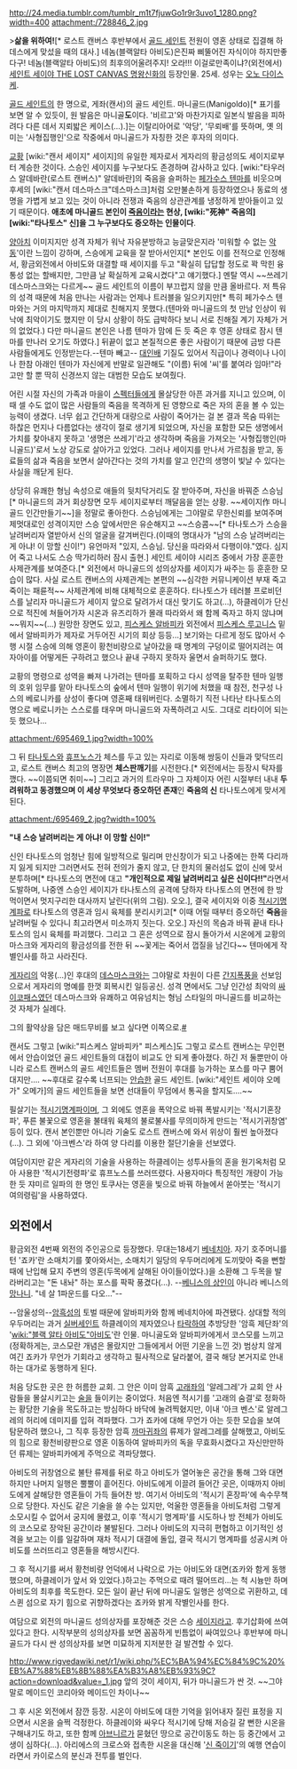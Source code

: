 http://24.media.tumblr.com/tumblr_m1t7fjuwGo1r9r3uvo1_1280.png?width=400
attachment:/728846_2.jpg

>'''삶을 위하여!'''[* 로스트 캔버스 후반부에서 [[골드 세인트]] 전원이 영혼 상태로 집결해 하데스에게 맞섰을 때의 대사.]
네놈(블랙알타 아비도)은진짜 삐뚤어진 자식이야 하지만좋다구! 네놈(블랙알타 아비도)의 최후의어울려주지! 오라!!! 이걸로만족이냐?(외전에서)
[[세인트 세이야 THE LOST CANVAS 명왕신화]]의 등장인물. 
25세. 성우는 [[오노 다이스케]].

[[골드 세인트]]의 한 명으로, 게좌(캔서)의 골드 세인트. 마니골드(Manigoldo)[* 표기를 보면 알 수 있듯이, 원 발음은 마니골'''도'''이다. '비르고'와 마찬가지로 일본식 발음을 피하려다 다른 데서 지뢰밟은 케이스(...).]는 이탈리아어로 '악당', '무뢰배'를 뜻하며, 옛 의미는 '사형집행인'으로 작중에서 마니골드가 자칭한 것은 후자의 의미다.

[[교황]] [wiki:"캔서 세이지" 세이지]의 유일한 제자로서 게자리의 황금성의도 세이지로부터 계승한 것이다. 스승인 세이지를 누구보다도 존경하며 감사하고 있다. [wiki:"타우러스 알데바란(로스트 캔버스)" 알데바란]의 죽음을 슬퍼하는 [[페가수스 텐마]]를 비웃으며 후세의 [wiki:"캔서 데스마스크"데스마스크]처럼 오만불손하게 등장하였으나 동료의 생명을 가볍게 보고 있는 것이 아니라 전쟁과 죽음의 상관관계를 냉정하게 받아들이고 있기 때문이다. '''애초에 마니골드 본인이 [[죽음]]이라는 현상, [wiki:"死神" 죽음의] [wiki:"타나토스" 신]을 그 누구보다도 증오하는 인물이다'''.

[[양아치]] 이미지지만 성격 자체가 워낙 자유분방하고 능글맞은지라 '미워할 수 없는 [[악동]]'이란 느낌이 강하며, 스승에게 교육을 잘 받아서인지[* 본인도 이를 전적으로 인정해서, 황금외전에서 아비도와 대결할 때 세이지를 두고 "확실히 답답할 정도로 꽉 막힌 융통성 없는 할배지만, 그만큼 날 확실하게 교육시켰다"고 얘기했다.] 멘탈 역시 ~~쓰레기 데스마스크와는 다르게~~ 골드 세인트의 이름이 부끄럽지 않을 만큼 올바르다. 저 특유의 성격 때문에 처음 만나는 사람과는 언제나 트러블을 일으키지만[* 특히 페가수스 텐마와는 거의 마지막까지 제대로 친해지지 못했다.(텐마와 마니골드의 첫 만남 인상이 워낙에 최악이기도 했지만 이 당시 상황이 하도 급박하다 보니 서로 친해질 계기 자체가 거의 없었다.) 다만 마니골드 본인은 나름 텐마가 맘에 든 듯 죽은 후 영혼 상태로 잠시 텐마를 만나러 오기도 하였다.] 뒤끝이 없고 본질적으론 좋은 사람이기 때문에 금방 다른 사람들에게도 인정받는다.--텐마 빼고-- [[대인배]] 기질도 있어서 직급이나 경력이나 나이나 한참 아래인 텐마가 자신에게 반말로 일관해도 "(이름) 뒤에 '씨'를 붙여라 임마!"라고만 할 뿐 딱히 신경쓰지 않는 대범한 모습도 보여줬다.

어린 시절 자신의 가족과 마을이 [[스펙터]]들에게 몰살당한 아픈 과거를 지니고 있으며, 이 때 셀 수도 없이 많은 사람들의 죽음을 목격하게 된 영향으로 죽은 자의 혼을 볼 수 있는 능력이 생겼다. 너무 쉽고 간단하게 대량으로 사람이 죽어가는 걸 본 결과 목숨 따위는 하찮은 먼지나 다름없다는 생각이 절로 생기게 되었으며, 자신을 포함한 모든 생명에서 가치를 찾아내지 못하고 '생명은 쓰레기'라고 생각하며 죽음을 가져오는 '사형집행인(마니골드)'로서 노상 강도로 살아가고 있었다. 그러나 세이지를 만나서 가르침을 받고, 동료들의 삶과 죽음을 보면서 살아간다는 것의 가치를 알고 인간의 생명이 빛날 수 있다는 사실을 깨닫게 된다.

상당히 유쾌한 형님 속성으로 애들의 뒷치닥거리도 잘 받아주며, 자신을 바꿔준 스승님[* 마니골드의 과거 회상장면 모두 세이지로부터 깨달음을 얻는 상황. ~~세이지作 마니골드 인간만들기~~]을 정말로 좋아한다. 스승님에게는 그야말로 무한신뢰를 보여주며 제멋대로인 성격이지만 스승 앞에서만은 유순해지고 ~~스승콤~~[* 타나토스가 스승을 날려버리자 열받아서 신의 얼굴을 갈겨버린다.(이때의 명대사가 "남의 스승 날려버리는 게 아냐! 이 망할 신이!") 유언마저 "있지, 스승님. 당신을 따라와서 다행이야."였다. 심지어 죽고 나서도 스승 딱가리하러 잠시 출현.] 세인트 세이야 시리즈 중에서 가장 훈훈한 사제관계를 보여준다.[* 외전에서 마니골드의 성의상자를 세이지가 싸주는 등 훈훈한 모습이 많다. 사실 로스트 캔버스의 사제관계는 본편의 ~~심각한 커뮤니케이션 부재 죽고죽이는 패륜적~~ 사제관계에 비해 대체적으로 훈훈하다. 타나토스가 테러블 프로비던스를 날리자 마니골드가 세이지 앞으로 달려가서 대신 맞기도 하고(...), 하클레이가 단신으로 적진에 쳐들어가자 시온과 유즈리하가 몰래 따라와서 왜 함께 죽자고 하지 않냐며~~뭐지~~(...) 원망한 장면도 있고, [[피스케스 알바피카]] 외전에서 [[피스케스 루고니스]] 밑에서 알바피카가 제자로 거두어진 시기의 회상 등등...] 보기와는 다르게 정도 많아서 수행 시절 스승에 의해 영혼이 황천비량으로 날아갔을 때 명계의 구덩이로 떨어지려는 여자아이를 어떻게든 구하려고 했으나 끝내 구하지 못하자 울면서 슬퍼하기도 했다.

교황의 명령으로 성역을 빠져 나가려는 텐마를 포획하고 다시 성역을 탈주한 텐마 일행의 호위 임무를 맡아 타나토스의 숲에서 텐마 일행이 위기에 처했을 때 참전, 천구성 나스의 베로니카를 상성이 좋다며 영혼째 태워버린다. 소멸하기 직전 나타난 타나토스의 명으로 베로니카는 스스로를 태우며 마니골드와 자폭하려고 시도. 그대로 리타이어 되는듯 했으나...

attachment:/695469_1.jpg?width=100%

그 뒤 [[타나토스]]와 [[휴프노스]]가 체스를 두고 있는 자리로 이동해 쌍둥이 신들과 맞닥뜨리고, 로스트 캔버스 최고의 명장면 '''체스판깨기'''를 시전한다.[* 외전에서는 등장시 탁자를 깼다. ~~이쯤되면 취미~~] 그리고 과거의 트라우마 그 자체이자 어린 시절부터 내내 '''두려워하고 동경했으며 이 세상 무엇보다 증오하던 존재'''인 '''{{{'}}}죽음의 신{{{'}}}''' 타나토스에게 맞서게 된다.

attachment:/695469_2.jpg?width=100%

'''"내 스승 날려버리는 게 아냐! 이 망할 신이!"'''

신인 타나토스의 엄청난 힘에 일방적으로 밀리며 만신창이가 되고 나중에는 한쪽 다리까지 잃게 되지만 그러면서도 전혀 전의가 줄지 않고, 단 한치의 물러섬도 없이 신에 맞서 분투하며[* 타나토스의 면전에 대고 '''"개인적으로 제일 날려버리고 싶은 신이다!!"'''라면서 도발하며, 나중엔 스승인 세이지가 타나토스의 공격에 당하자 타나토스의 면전에 한 방 먹이면서 멋지구리한 대사까지 날린다(위의 그림). 오오.], 결국 세이지와 이중 [[적시기명계파]]로 타나토스의 영혼과 임시 육체를 분리시키고[* 이때 어릴 때부터 증오하던 '''{{{'}}}죽음{{{'}}}'''을 날려버릴 수 있다니 최고라면서 미소까지 짓는다. 오오.] 자신의 목숨과 바꿔 끝내 타나토스의 임시 육체를 파괴했다. 그리고 그 혼은 성역으로 잠시 돌아가서 시온에게 교황의 마스크와 게자리의 황금성의를 전한 뒤 ~~꽃게는 죽어서 껍질을 남긴다~~ 텐마에게 작별인사를 하고 사라진다.

[[게자리]]의 악몽(…)인 후대의 [[데스마스크]]와는 그야말로 차원이 다른 [[간지폭풍]]을 선보임으로서 게자리의 명예를 한껏 회복시킨 일등공신. 성격 면에서도 그냥 인간성 최악의 [[싸이코패스]]였던 데스마스크와 유쾌하고 여유넘치는 형님 스타일의 마니골드를 비교하는 것 자체가 실례다.

그의 활약상을 담은 매드무비를 보고 싶다면 이쪽으로.[http://senia.egloos.com/4224217 #]

캔서도 그렇고 [wiki:"피스케스 알바피카" 피스케스]도 그렇고 로스트 캔버스는 무인편에서 안습이었던 골드 세인트들의 대접이 비교도 안 되게 좋아졌다. 하긴 저 둘뿐만이 아니라 로스트 캔버스의 골드 세인트들은 멤버 전원이 후대를 능가하는 포스를 마구 뿜어대지만…. ~~후대로 갈수록 너프되는 [[안습]]한 골드 세인트. [wiki:"세인트 세이야 오메가" 오메가]의 골드 세인트들을 보면 선대들이 무덤에서 통곡을 할지도….~~ 

필살기는 [[적시기명계파]]이며, 그 외에도 영혼을 폭약으로 바꿔 폭발시키는 '적시기혼장파', 푸른 불꽃으로 영혼을 불태워 육체의 불로불사를 무의미하게 만드는 '적시기귀창염' 등이 있다. 캔서 본인뿐만 아니라 기술도 로스트 캔버스에 와서 위상이 훨씬 높아졌다(…). 그 외에 '아크벤스'라 하여 양 다리를 이용한 절단기술을 선보였다. 

여담이지만 같은 게자리의 기술을 사용하는 하클레이는 성투사들의 혼을 원기옥처럼 모아 사용한 '적시기전령파'로 휴프노스를 쓰러뜨렸다. 사용자마다 특징적인 개량이 가능한 듯 쟈미르 일파의 한 명인 토쿠사는 영혼을 빛으로 바꿔 하늘에서 쏟아붓는 '적시기 여의령림'을 사용하였다.

== 외전에서 ==
황금외전 4번째 외전의 주인공으로 등장했다. 무대는18세기 [[베네치아]]. 자기 호주머니를 턴 '죠카'란 소매치기를 쫓아와서는, 소매치기 일당의 우두머리에게 도끼맞아 죽을 뻔할 때에 난입해 묘지 주변의 영혼(두목에게 살해된 아이들이었다.)을 소환해 그 두목을 발라버리고는 "돈 내놔" 하는 포스를 팍팍 풍겼다(...). --[[베니스의 상인]]이 아니라 베니스의 [[망나니]]. "네 살 1파운드를 다오..."--

--암울성의--[[암흑성의]] 토벌 때문에 알바피카와 함께 베네치아에 파견됐다. 상대할 적의 우두머리는 과거 [[실버세인트]] 하클레이의 제자였으나 [[타락]]하여 추방당한 '암흑 제단좌'의 '[[wiki:"블랙 알타 아비도"아비도]]'란 인물. 마니골도와 알바피카에게서 코스모를 느끼고(정확하게는, 코스모란 개념은 몰랐지만 그들에게서 어떤 기운을 느낀 것) 범상치 않게 여긴 죠카가 무언가 기회라고 생각하고 필사적으로 달라붙어, 결국 해당 본거지로 안내하는 대가로 동행하게 된다. 

처음 당도한 곳은 한 허름한 교회. 그 안은 이미 암흑 [[고래]]좌의 '알레그레'가 교회 안 사람들을 몰살시키고는 [[술]]을 들이키는 중이었다. 처음엔 적시기를 '고래의 숨결'로 정화하는 황당한 기술을 목도하고는 방심하다 바닥에 눌려찍혔지만, 이내 '아크 벤스'로 알레그레의 허리에 데미지를 입혀 격파했다. 그가 죠카에 대해 무언가 아는 듯한 모습을 보여 탐문하려 했으나, 그 직후 등장한 암흑 [[까마귀]]좌의 류제가 알레그레를 살해했고, 아비도의 힘으로 황천비량판으로 영혼 이동하여 알바피카의 독을 무효화시켰다고 자신만만하던 류제는 알바피카에게 주먹으로 격파당했다.

아비도의 귀창염으로 불탄 류제를 뒤로 하고 아비도가 열어놓은 공간을 통해 그와 대면하지만 나머지 일행은 뿔뿔이 흩어진다. 아비도에게 이끌려 들어간 곳은, 이때까지 아비도에게 살해당한 영혼들이 가득 들어찬 방. 여기서 아비도의 '적시기 혼장파'에 속수무책으로 당한다. 자신도 같은 기술을 쓸 수는 있지만, 억울한 영혼들을 아비도처럼 그렇게 소모시킬 수 없어서 궁지에 몰렸고, 이후 '적시기 명계파'를 시도하나 방 전체가 아비도의 코스모로 장악된 공간이라 불발된다. 그러나 아비도의 지극히 편협하고 이기적인 성격을 보고는 이를 일갈하며 재차 적시기 대결에 돌입, 결국 적시기 명계파를 성공시켜 아비도를 쓰러뜨리고 영혼들을 해방시킨다.

그 후 적시기를 써서 황천비량 언덕에서 나락으로 가는 아비도와 대면(죠카와 함게 동행했으며, 하클레이가 앞서 와 있었다.)하고는 주먹으로 때려 떨어뜨리...는 척 시늉만 하며 아비도의 최후를 목도한다. 모든 일이 끝난 뒤에 마니골도 일행은 성역으로 귀환하고, 데스퀸 섬으로 자기 힘으로 귀향하겠다는 죠카와 밝게 작별인사를 한다.

여담으로 외전의 마니골드 성의상자를 포장해준 것은 스승 [[세이지]]라고. 후기삽화에 쓰여있다고 한다. 시작부분의 성의상자를 보면 꼼꼼하게 빈틈없이 싸여있으나 후반부에 마니골드가 다시 싼 성의상자를 보면 미묘하게 지저분한 걸 발견할 수 있다.

http://www.rigvedawiki.net/r1/wiki.php/%EC%BA%94%EC%84%9C%20%EB%A7%88%EB%8B%88%EA%B3%A8%EB%93%9C?action=download&value=_1.jpg
앞의 것이 세이지, 뒤가 마니골드가 싼 것. ~~그야말로 메이드인 코리아와 메이드인 차이나~~

그 후 시온 외전에서 잠깐 등장. 시온이 아비도에 대한 기억을 읽어내자 질린 표정을 지으면서 시온을 슬쩍 걱정한다. 하클레이와 싸우다 적시기에 당해 저승길 갈 뻔한 시온을 구해내기도 하고, 또한 함께 [[아리에스 아브니르|아브니르]]가 묻혔던 땅으로 공간이동도 하는 등 중간에서 고생이 심하다(...). 아리에스의 크로스와 접촉한 시온을 대신해 '[[신 죽이기]]'의 예행 연습이라면서 카이로스의 분신과 전투를 벌인다.

